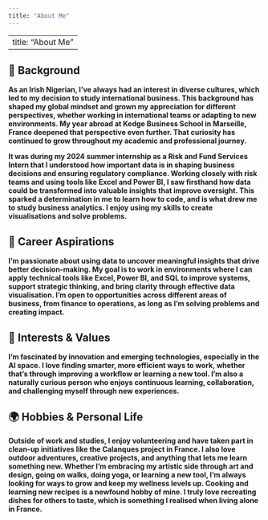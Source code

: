 ```yaml
---
title: "About Me"
---
```


---
title: "About Me"
---
::: {.about-section}
## 🧩 Background

**As an Irish Nigerian, I’ve always had an interest in diverse cultures, which led to my decision to study international business. This background has shaped my global mindset and grown my appreciation for different perspectives, whether working in international teams or adapting to new environments. My year abroad at Kedge Business School in Marseille, France deepened that perspective even further. That curiosity has continued to grow throughout my academic and professional journey.**

**It was during my 2024 summer internship as a Risk and Fund Services Intern that I understood how important data is in shaping business decisions and ensuring regulatory compliance. Working closely with risk teams and using tools like Excel and Power BI, I saw firsthand how data could be transformed into valuable insights that improve oversight. This sparked a determination in me to learn how to code, and is what drew me to study business analytics. I enjoy using my skills to create visualisations and solve problems.**
:::

::: {.about-section}
## 🎯 Career Aspirations

**I’m passionate about using data to uncover meaningful insights that drive better decision-making. My goal is to work in environments where I can apply technical tools like Excel, Power BI, and SQL to improve systems, support strategic thinking, and bring clarity through effective data visualisation. I'm open to opportunities across different areas of business, from finance to operations, as long as I'm solving problems and creating impact.**
:::

::: {.about-section}
## 🌱 Interests & Values

**I'm fascinated by innovation and emerging technologies, especially in the AI space. I love finding smarter, more efficient ways to work, whether that’s through improving a workflow or learning a new tool. I'm also a naturally curious person who enjoys continuous learning, collaboration, and challenging myself through new experiences.**
:::

::: {.about-section}
## 🌍 Hobbies & Personal Life

**Outside of work and studies, I enjoy volunteering and have taken part in clean-up initiatives like the Calanques project in France. I also love outdoor adventures, creative projects, and anything that lets me learn something new. Whether I’m embracing my artistic side through art and design, going on walks, doing yoga, or learning a new tool, I’m always looking for ways to grow and keep my wellness levels up. Cooking and learning new recipes is a newfound hobby of mine. I truly love recreating dishes for others to taste, which is something I realised when living alone in France.**
:::
